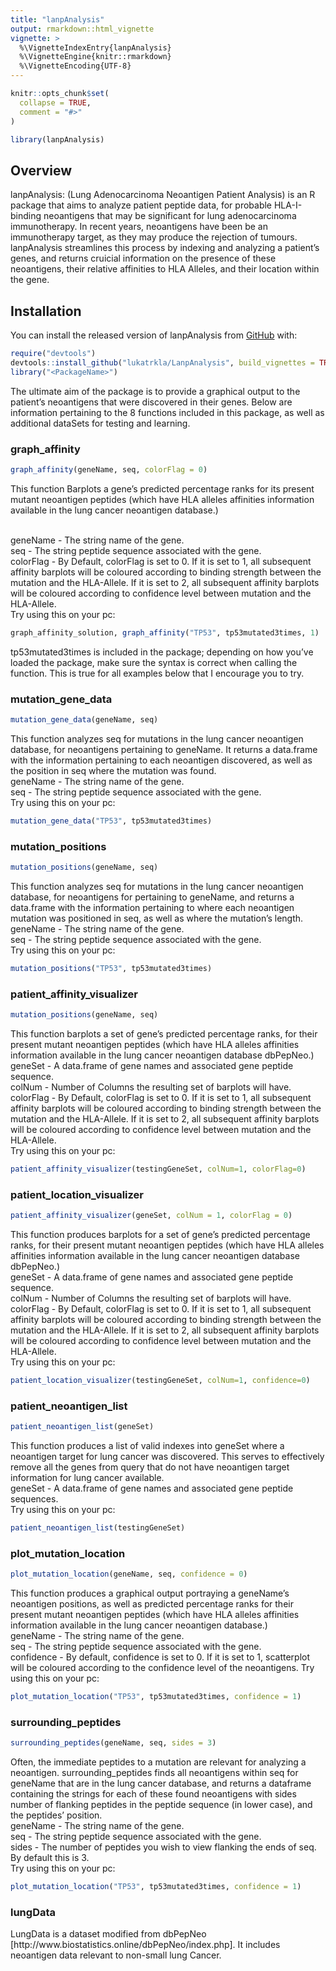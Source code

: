```yaml
---
title: "lanpAnalysis"
output: rmarkdown::html_vignette
vignette: >
  %\VignetteIndexEntry{lanpAnalysis}
  %\VignetteEngine{knitr::rmarkdown}
  %\VignetteEncoding{UTF-8}
---
```


```r
knitr::opts_chunk$set(
  collapse = TRUE,
  comment = "#>"
)
```

```r
library(lanpAnalysis)
```

## Overview

lanpAnalysis: (Lung Adenocarcinoma Neoantigen Patient Analysis) is an R package 
that aims to analyze patient peptide data, for probable HLA-I-binding neoantigens
that may be significant for lung adenocarcinoma immunotherapy. In recent years,
neoantigens have been be an immunotherapy target, as they may produce the 
rejection of tumours. lanpAnalysis streamlines this process by indexing and 
analyzing a patient's genes, and returns cruicial information on the presence
of these neoantigens, their relative affinities to HLA Alleles, and their 
location within the gene. 

## Installation

You can install the released version of lanpAnalysis from
[GitHub](https://github.com/) with:

``` r
require("devtools")
devtools::install_github("lukatrkla/LanpAnalysis", build_vignettes = TRUE)
library("<PackageName>")
```
The ultimate aim of the package is to provide a graphical output to the
patient's neoantigens that were discovered in their genes. Below are information
pertaining to the 8 functions included in this package, as well as additional
dataSets for testing and learning.

### graph_affinity
``` r
graph_affinity(geneName, seq, colorFlag = 0)
```
This function Barplots a gene's predicted percentage ranks for its present 
mutant neoantigen peptides (which have HLA alleles affinities information available in the lung cancer neoantigen database.)<br><br>

geneName - The string name of the gene. <br>
seq	- The string peptide sequence associated with the gene. <br>
colorFlag	- By Default, colorFlag is set to 0. If it is set to 1, all subsequent affinity barplots will be coloured according to binding strength between the mutation and the HLA-Allele. If it is set to 2, all subsequent affinity barplots will be coloured according to confidence level between mutation and the HLA-Allele. <br>
Try using this on your pc:
``` r
graph_affinity_solution, graph_affinity("TP53", tp53mutated3times, 1)
```
tp53mutated3times is included in the package; depending on how you've loaded the
package, make sure the syntax is correct when calling the function. This is true
for all examples below that I encourage you to try.

### mutation_gene_data
``` r
mutation_gene_data(geneName, seq)
```
This function analyzes seq for mutations in the lung cancer neoantigen database,
for neoantigens pertaining to geneName. It returns a data.frame with the 
information pertaining to each neoantigen discovered, as well as the position 
in seq where the mutation was found. <br>
geneName - The string name of the gene. <br>
seq	- The string peptide sequence associated with the gene. <br>
Try using this on your pc:
``` r
mutation_gene_data("TP53", tp53mutated3times)
```
### mutation_positions
``` r
mutation_positions(geneName, seq)
```
This function analyzes seq for mutations in the lung cancer neoantigen database,
for neoantigens for pertaining to geneName, and returns a data.frame with the 
information pertaining to where each neoantigen mutation was positioned in seq,
as well as where the mutation's length. <br>
geneName - The string name of the gene. <br>
seq	- The string peptide sequence associated with the gene.<br>
Try using this on your pc:
``` r
mutation_positions("TP53", tp53mutated3times)
```
### patient_affinity_visualizer
``` r
mutation_positions(geneName, seq)
```
This function barplots a set of gene's predicted percentage ranks, for their 
present mutant neoantigen peptides (which have HLA alleles affinities 
information available in the lung cancer neoantigen database dbPepNeo.) <br>
geneSet	- A data.frame of gene names and associated gene peptide sequence. <br>
colNum - Number of Columns the resulting set of barplots will have. <br>
colorFlag	- By Default, colorFlag is set to 0. If it is set to 1, all subsequent affinity barplots will be coloured according to binding strength between the mutation and the HLA-Allele. If it is set to 2, all subsequent affinity barplots will be coloured according to confidence level between mutation and the HLA-Allele. <br>
Try using this on your pc:
``` r
patient_affinity_visualizer(testingGeneSet, colNum=1, colorFlag=0)
```
### patient_location_visualizer
``` r
patient_affinity_visualizer(geneSet, colNum = 1, colorFlag = 0)
```
This function produces barplots for a set of gene's predicted percentage ranks,
for their present mutant neoantigen peptides (which have HLA alleles affinities
information available in the lung cancer neoantigen database dbPepNeo.) <br>
geneSet	- A data.frame of gene names and associated gene peptide sequence. <br>
colNum - Number of Columns the resulting set of barplots will have. <br>
colorFlag	- By Default, colorFlag is set to 0. If it is set to 1, all subsequent affinity barplots will be coloured according to binding strength between the mutation and the HLA-Allele. If it is set to 2, all subsequent affinity barplots will be coloured according to confidence level between mutation and the HLA-Allele. <br>
Try using this on your pc:
``` r
patient_location_visualizer(testingGeneSet, colNum=1, confidence=0)
```
### patient_neoantigen_list
``` r
patient_neoantigen_list(geneSet)
```
This function produces a list of valid indexes into geneSet where a neoantigen 
target for lung cancer was discovered. This serves to effectively remove all the
genes from query that do not have neoantigen target information for lung cancer available. <br>
geneSet	- A data.frame of gene names and associated gene peptide sequences.<br>
Try using this on your pc:
``` r
patient_neoantigen_list(testingGeneSet)
```
### plot_mutation_location
``` r
plot_mutation_location(geneName, seq, confidence = 0)
```
This function produces a graphical output portraying a geneName's neoantigen positions, as well as predicted percentage ranks for their present mutant neoantigen peptides (which have HLA alleles affinities information available in the lung cancer neoantigen database.) <br>
geneName - The string name of the gene. <br>
seq	- The string peptide sequence associated with the gene. <br>
confidence - By default, confidence is set to 0. If it is set to 1, scatterplot will be coloured according to the confidence level of the neoantigens.
Try using this on your pc:
``` r
plot_mutation_location("TP53", tp53mutated3times, confidence = 1)
```
### surrounding_peptides
``` r
surrounding_peptides(geneName, seq, sides = 3)
```
Often, the immediate peptides to a mutation are relevant for analyzing a neoantigen. surrounding_peptides finds all neoantigens within seq for geneName that are in the lung cancer database, and returns a dataframe containing the strings for each of these found neoantigens with sides number of flanking peptides in the peptide sequence (in lower case), and the peptides' position.<br>
geneName - The string name of the gene.<br>
seq	- The string peptide sequence associated with the gene.<br>
sides	- The number of peptides you wish to view flanking the ends of seq. By default this is 3.<br>
Try using this on your pc:
``` r
plot_mutation_location("TP53", tp53mutated3times, confidence = 1)
```

### lungData
LungData is a dataset modified from dbPepNeo [http://www.biostatistics.online/dbPepNeo/index.php].
It includes neoantigen data relevant to non-small lung Cancer.

